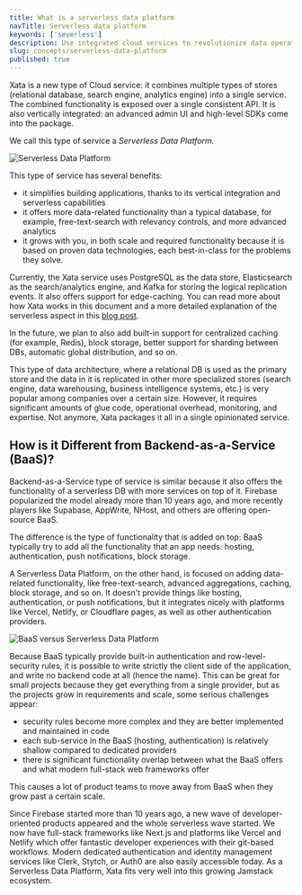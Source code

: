 ```yaml
---
title: What is a serverless data platform
navTitle: Serverless data platform
keywords: ['severless']
description: Use integrated cloud services to revolutionize data operations
slug: concepts/serverless-data-platform
published: true
---
```


Xata is a new type of Cloud service: it combines multiple types of stores (relational database, search engine, analytics engine) into a single service. The combined functionality is exposed over a single consistent API. It is also vertically integrated: an advanced admin UI and high-level SDKs come into the package.

We call this type of service a _Serverless Data Platform._

![Serverless Data Platform](images/serverless-data-platform.png)

This type of service has several benefits:

- it simplifies building applications, thanks to its vertical integration and serverless capabilities
- it offers more data-related functionality than a typical database, for example, free-text-search with relevancy controls, and more advanced analytics
- it grows with you, in both scale and required functionality because it is based on proven data technologies, each best-in-class for the problems they solve.

Currently, the Xata service uses PostgreSQL as the data store, Elasticsearch as the search/analytics engine, and Kafka for storing the logical replication events. It also offers support for edge-caching. You can read more about how Xata works in this document and a more detailed explanation of the serverless aspect in this [blog post](https://xata.io/blog/what-is-a-serverless-database).

In the future, we plan to also add built-in support for centralized caching (for example, Redis), block storage, better support for sharding between DBs, automatic global distribution, and so on.

This type of data architecture, where a relational DB is used as the primary store and the data in it is replicated in other more specialized stores (search engine, data warehousing, business intelligence systems, etc.) is very popular among companies over a certain size. However, it requires significant amounts of glue code, operational overhead, monitoring, and expertise. Not anymore, Xata packages it all in a single opinionated service.

## How is it Different from Backend-as-a-Service (BaaS)?

Backend-as-a-Service type of service is similar because it also offers the functionality of a serverless DB with more services on top of it. Firebase popularized the model already more than 10 years ago, and more recently players like Supabase, AppWrite, NHost, and others are offering open-source BaaS.

The difference is the type of functionality that is added on top: BaaS typically try to add all the functionality that an app needs: hosting, authentication, push notifications, block storage.

A Serverless Data Platform, on the other hand, is focused on adding data-related functionality, like free-text-search, advanced aggregations, caching, block storage, and so on. It doesn’t provide things like hosting, authentication, or push notifications, but it integrates nicely with platforms like Vercel, Netlify, or Cloudflare pages, as well as other authentication providers.

![BaaS versus Serverless Data Platform](images/baas-vs-sdp.png)

Because BaaS typically provide built-in authentication and row-level-security rules, it is possible to write strictly the client side of the application, and write no backend code at all (hence the name). This can be great for small projects because they get everything from a single provider, but as the projects grow in requirements and scale, some serious challenges appear:

- security rules become more complex and they are better implemented and maintained in code
- each sub-service in the BaaS (hosting, authentication) is relatively shallow compared to dedicated providers
- there is significant functionality overlap between what the BaaS offers and what modern full-stack web frameworks offer

This causes a lot of product teams to move away from BaaS when they grow past a certain scale.

Since Firebase started more than 10 years ago, a new wave of developer-oriented products appeared and the whole serverless wave started. We now have full-stack frameworks like Next.js and platforms like Vercel and Netlify which offer fantastic developer experiences with their git-based workflows. Modern dedicated authentication and identity management services like Clerk, Stytch, or Auth0 are also easily accessible today. As a Serverless Data Platform, Xata fits very well into this growing Jamstack ecosystem.

